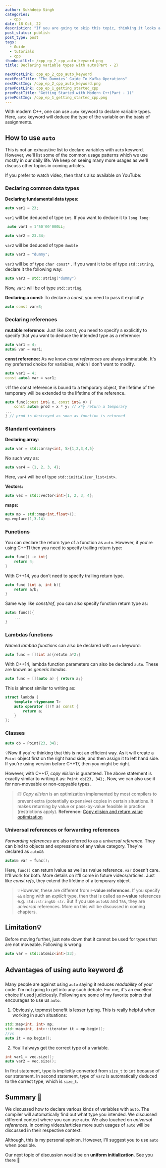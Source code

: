 ```yaml
---
author: Sukhdeep Singh
categories:
  - cpp
date: 18 Oct, 22
description: "If you are going to skip this topic, thinking it looks a very basic topic. Then you might be wrong. Remember, this is not a beginner level discussion."
post_status: publish
post_type: post
tags:
  - Guide
  - tutorials
  - cpp
thumbnailUrl: /cpp_ep_2_cpp_auto_keyword.png
title: Declaring variable types with auto(Part - 2)

nextPostLink: cpp_ep_2_cpp_auto_keyword
nextPostTitle: "The Dummies’ Guide To Kafka Operations"
nextPostImg: /cpp_ep_2_cpp_auto_keyword.png
prevPostLink: cpp_ep_1_getting_started_cpp
prevPostTitle: "Getting Started with Modern C++(Part - 1)"
prevPostImg: /cpp_ep_1_getting_started_cpp.png
---
```


With modern C++, one can use `auto` keyword to declare variable types. Here, `auto` keyword will deduce the type of the variable on the basis of assignments.

## How to use `auto`

This is not an exhaustive list to declare variables with `auto` keyword. However, we'll list some of the common usage patterns which we use mostly in our daily life. We keep on seeing many more usages as we'll discuss other topics in coming articles.

If you prefer to watch video, then that's also available on YouTube:

<YouTube videoId="eSW5udWLm9A" />

### Declaring common data types

**Declaring fundamental data types:**

```cpp
auto var1 = 23;
```

`var1` will be deduced of type `int`. If you want to deduce it to `long long`:

```cpp
 auto var1 = 1'50'00'000LL;
```

```cpp
auto var2 = 23.34;
```

`var2` will be deduced of type `double`

```cpp
auto var3 = "dummy";
```

`var3` will be of type `char const*` . If you want it to be of type `std::string`, declare it the following way:

```cpp
auto var3 = std::string("dummy")
```

Now, `var3` will be of type `std::string`.

**Declaring a const:**
To declare a _const_, you need to pass it explicitly:

```cpp
auto const var=3;
```

### Declaring references

**mutable reference:**
Just like const, you need to specify `&` explicitly to specify that you want to deduce the intended type as a reference:

```cpp
auto var1 = 4;
auto& var = var1;
```

**const reference:**
As we know _const references_ are always immutable. It's my preferred choice for variables, which I don't want to modify.

```cpp
auto var1 = 4;
const auto& var = var1;
```

💡If the const reference is bound to a temporary object, the lifetime of the temporary will be
extended to the lifetime of the reference.

```cpp
auto func(const int& x, const int& y) {
	const auto& prod = x * y; // x*y return a temporary
...
} // prod is destroyed as soon as function is returned
```

### Standard containers

**Declaring array**:

```cpp
auto var = std::array<int, 5>{1,2,3,4,5}
```

No such way as:

```cpp
auto var4 = {1, 2, 3, 4};
```

Here, `var4` will be of type `std::initializer_list<int>`.

**Vectors:**

```cpp
auto vec = std::vector<int>{1, 2, 3, 4};
```

**maps:**

```cpp
auto mp = std::map<int,float>();
mp.emplace(1,3.14)
```

### Functions

You can declare the return type of a function as `auto`. However, if you're using C++11 then you need to specify trailing return type:

```cpp
auto func() -> int{
	return 4;
}
```

With C++14, you don't need to specify trailing return type.

```cpp
auto func (int a, int b){
	return a/b;
}
```

Same way like _const/ref_, you can also specify function return type as:

```cpp
auto& func(){
	...
}
```

### Lambdas functions

_Named lambda functions_ can also be declared with `auto` keyword:

```cpp
auto func = [](int a){retutn a*2;}
```

With C++14, lambda function parameters can also be declared `auto`. These are known as _generic lamdas_.

```cpp
auto func = [](auto a) { return a;}
```

This is almost similar to writing as:

```cpp
struct lambda {
	template <typename T>
	auto operator ()(T a) const {
		return a;
	}
};
```

### Classes

```cpp
auto ob = Point{23, 34};
```

💡Now if you're thinking that this is not an efficient way. As it will create a `Point` object first on the right hand side, and then assign it to left hand side. If you're using version before C++17, then you might be right.

However, with C++17, _copy elision_ is guranteed. The above statement is exactly similar to writing it as: `Point ob{23, 34};`. Now, we can also use it for non-moveable or non-copyable types.

> 🗊 _Copy elision_ is an optimization implemented by most compilers to prevent extra (potentially expensive) copies in certain situations. It makes returning by value or pass-by-value feasible in practice (restrictions apply).
> **Reference:** [Copy elision and return value optimization](https://stackoverflow.com/a/12953129)

### Universal references or forwarding references

_Forwarding references_ are also referred to as a _universal reference_. They can bind to objects and expressions of any value category. They're declared as `auto&&`

```cpp
auto&& var = func();
```

Here, `func()` can return lvalue as well as rvalue reference. `var` doesn't care. It'll work for both. More details on it'll come in future videos/articles.
Just like _const refs_, they extend the lifetime of a temporary object.

> 💡However, these are different from **r-value references**. If you specify `&&` along with an _explicit_ type, then that is called as **r-value** references e.g. `std::string&& str`. But if you use `auto&&` and `T&&`, they are _universal_ references.
> More on this will be discussed in coming chapters.

## Limitation💡

Before moving further, just note down that it cannot be used for types that are not moveable. Following is wrong:

```cpp
auto var = std::atomic<int>(23);
```

## Advantages of using auto keyword 💰

Many people are against using `auto` saying it reduces _readability_ of your code. I'm not going to get into any such debate. For me, it's an excellent choice if used judiciously. Following are some of my favorite points that encourages to use us `auto`.

1. Obviously, topmost benefit is lesser typing. This is really helpful when working in such situations:

```cpp
std::map<int, int> mp;
std::map<int, int>::iterator it = mp.begin();
//vs
auto it = mp.begin();
```

2. You'll always get the correct type of a variable.

```cpp
int var1 = vec.size();
auto var2 = vec.size();
```

In first statement, type is implicitly converted from `size_t` to `int` because of our statement. In second statement, type of `var2` is automatically deduced to the correct type, which is `size_t`.

## Summary 📝

We discussed how to declare various kinds of variables with `auto`. The compiler will automatically find out what type you intended. We discussed different context where you can use `auto`. We also touched on _universal references_. In coming videos/articles more such usages of `auto` will be discussed in their respective context.

Although, this is my personal opinion. However, I'll suggest you to use `auto` when possible.

Our next topic of discussion would be on **uniform initialization**. See you there 🙂

